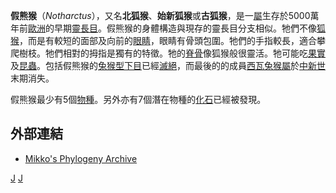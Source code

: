 {{Automatic taxobox
| taxon = Notharctus
| image = Notharctus tenebrosus AMNH.jpg
| image_caption = ''[[Notharctus_tenebrosus|Notharctus tenebrosus]]''
| fossil_range = [[始新世|始新世]]
| authority = [[約瑟夫·萊迪|Leidy]], 1870
| subdivision_ranks = [[種|種]]
| subdivision =
* †''N. pugnax''
* †''N. robustior''
* †''N. tenebrosus''
* †''N. venticolus''
}}
'''假熊猴'''（''Notharctus''），又名'''北狐猴'''、'''始新狐猴'''或'''古狐猴'''，是一[[屬|屬]]生存於5000萬年前[[歐洲|歐洲]]的早期[[靈長目|靈長目]]。假熊猴的身體構造與現存的靈長目分支相似。牠們不像[[狐猴|狐猴]]，而是有較短的面部及向前的[[眼睛|眼睛]]，眼睛有骨頭包圍。牠們的手指較長，適合攀爬樹枝。牠們相對的拇指是獨有的特徵。牠的[[脊骨|脊骨]]像狐猴般很靈活。牠可能吃[[果實|果實]]及[[昆蟲|昆蟲]]。包括假熊猴的[[兔猴型下目|兔猴型下目]]已經[[滅絕|滅絕]]，而最後的的成員[[西瓦兔猴屬|西瓦兔猴屬]]於[[中新世|中新世]]末期消失。

假熊猴最少有5個[[物種|物種]]。另外亦有7個潛在物種的[[化石|化石]]已經被發現。

==外部連結==
*[https://web.archive.org/web/20080122062511/http://www.fmnh.helsinki.fi/users/haaramo/Metazoa/Deuterostoma/Chordata/Synapsida/Eutheria/Primates/strepsirrhini.htm Mikko's Phylogeny Archive]
{{原猴亞目|S.}}
{{Taxonbar|from=Q2086632}}

[[Category:假熊猴亞科|J]]
[[Category:1870年描述的分类群|J]]
